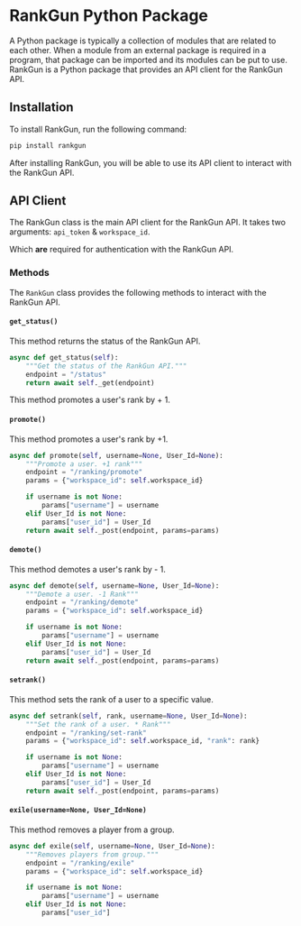 


# RankGun Python Package

<Callout type="info" emoji="🤓">
A Python package is typically a collection of modules that are related to each other. When a module from an external package is required in a program, that package can be imported and its modules can be put to use. RankGun is a Python package that provides an API client for the RankGun API.
</Callout>

## Installation

To install RankGun, run the following command:

```cmd
pip install rankgun
```

After installing RankGun, you will be able to use its API client to interact with the RankGun API.

## API Client

The RankGun class is the main API client for the RankGun API. It takes two arguments: ``api_token`` & ``workspace_id``.

Which **are** required for authentication with the RankGun API.

### Methods

The ``RankGun`` class provides the following methods to interact with the RankGun API.

#### ``get_status()``

This method returns the status of the RankGun API.

```py
async def get_status(self):
    """Get the status of the RankGun API."""
    endpoint = "/status"
    return await self._get(endpoint)
```

This method promotes a user's rank by + 1.

#### ``promote()``

This method promotes a user's rank by +1.

```py
async def promote(self, username=None, User_Id=None):
    """Promote a user. +1 rank"""
    endpoint = "/ranking/promote"
    params = {"workspace_id": self.workspace_id}

    if username is not None:
        params["username"] = username
    elif User_Id is not None:
        params["user_id"] = User_Id
    return await self._post(endpoint, params=params)

```


#### ``demote()``

This method demotes a user's rank by - 1.

```py
async def demote(self, username=None, User_Id=None):
    """Demote a user. -1 Rank"""
    endpoint = "/ranking/demote"
    params = {"workspace_id": self.workspace_id}

    if username is not None:
        params["username"] = username
    elif User_Id is not None:
        params["user_id"] = User_Id
    return await self._post(endpoint, params=params)
```

#### ``setrank()``

This method sets the rank of a user to a specific value.

```py
async def setrank(self, rank, username=None, User_Id=None):
    """Set the rank of a user. * Rank"""
    endpoint = "/ranking/set-rank"
    params = {"workspace_id": self.workspace_id, "rank": rank}

    if username is not None:
        params["username"] = username
    elif User_Id is not None:
        params["user_id"] = User_Id
    return await self._post(endpoint, params=params)

```

#### ``exile(username=None, User_Id=None)``

This method removes a player from a group.

```py
async def exile(self, username=None, User_Id=None):
    """Removes players from group."""
    endpoint = "/ranking/exile"
    params = {"workspace_id": self.workspace_id}

    if username is not None:
        params["username"] = username
    elif User_Id is not None:
        params["user_id"]
```